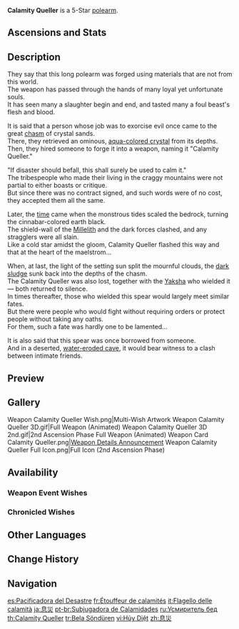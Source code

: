 {{Weapon Infobox
|title          = Ca&shy;lam&shy;i&shy;ty Quell&shy;er
|id             = 13507
|image          = <gallery>
Weapon Calamity Queller.png|Base
Weapon Calamity Queller 2nd.png|2nd Ascension
</gallery>
|type           = Polearm
|quality        = 5
|base_atk       = 49
|2nd_stat_type  = ATK
|2nd_stat       = 3.6%
|series         = 
|releaseDate    = 2022-01-05
|obtain         = Weapon Event Wishes
|passive        = Extinguishing Precept
|effect         = Gain (var1)% All Elemental DMG Bonus. Obtain Consummation for 20s after using an Elemental Skill, causing ATK to increase by (var2)% per second. This ATK increase has a maximum of 6 stacks. When the character equipped with this weapon is not on the field, Consummation's ATK increase is doubled.
|eff_rank1_var1 = 12
|eff_rank2_var1 = 15
|eff_rank3_var1 = 18
|eff_rank4_var1 = 21
|eff_rank5_var1 = 24
|eff_rank1_var2 = 3.2
|eff_rank2_var2 = 4
|eff_rank3_var2 = 4.8
|eff_rank4_var2 = 5.6
|eff_rank5_var2 = 6.4
}}
{{Description|A keenly honed weapon forged from some strange crystal. Its faint blue light seems to whisper of countless matters now past.}}
'''Calamity Queller''' is a 5-Star [[polearm]].

==Ascensions and Stats==
{{Weapon Ascensions and Stats
|ascendMat1 = Mist Veiled Lead Elixir
|ascendMat2 = Mist Veiled Mercury Elixir
|ascendMat3 = Mist Veiled Gold Elixir
|ascendMat4 = Mist Veiled Primo Elixir
|bossMat1   = Mist Grass Pollen
|bossMat2   = Mist Grass
|bossMat3   = Mist Grass Wick
|commonMat1 = Whopperflower Nectar
|commonMat2 = Shimmering Nectar
|commonMat3 = Energy Nectar
}}

==Description==
They say that this long polearm was forged using materials that are not from this world.<br>
The weapon has passed through the hands of many loyal yet unfortunate souls.<br>
It has seen many a slaughter begin and end, and tasted many a foul beast's flesh and blood.

It is said that a person whose job was to exorcise evil once came to the great [[The Chasm (Subregion)|chasm]] of crystal sands.<br>
There, they retrieved an ominous, [[Lumenstone Ore|aqua-colored crystal]] from its depths.<br>
Then, they hired someone to forge it into a weapon, naming it "Calamity Queller."

"If disaster should befall, this shall surely be used to calm it."<br>
The tribespeople who made their living in the craggy mountains were not partial to either boasts or critique.<br>
But since there was no contract signed, and such words were of no cost, they accepted them all the same.

Later, the [[Cataclysm|time]] came when the monstrous tides scaled the bedrock, turning the cinnabar-colored earth black.<br>
The shield-wall of the [[Millelith]] and the dark forces clashed, and any stragglers were all slain.<br>
Like a cold star amidst the gloom, Calamity Queller flashed this way and that at the heart of the maelstrom...

When, at last, the light of the setting sun split the mournful clouds, the [[Dark Mud|dark sludge]] sunk back into the depths of the chasm.<br>
The Calamity Queller was also lost, together with the [[Bosacius|Yaksha]] who wielded it &mdash; both returned to silence.<br>
In times thereafter, those who wielded this spear would largely meet similar fates.<br>
But there were people who would fight without requiring orders or protect people without taking any oaths.<br>
For them, such a fate was hardly one to be lamented...

It is also said that this spear was once borrowed from someone.<br>
And in a deserted, [[Yaodie Valley|water-eroded cave]], it would bear witness to a clash between intimate friends.

==Preview==
{{Preview
|file=Weapon Calamity Queller Passive
|caption=Consummation effect activated
}}

==Gallery==
<gallery>
Weapon Calamity Queller Wish.png|Multi-Wish Artwork
Weapon Calamity Queller 3D.gif|Full Weapon (Animated)
Weapon Calamity Queller 3D 2nd.gif|2nd Ascension Phase Full Weapon (Animated)
Weapon Card Calamity Queller.png|[https://twitter.com/GenshinImpact/status/1476765053944688643 Weapon Details Announcement]
Weapon Calamity Queller Full Icon.png|Full Icon (2nd Ascension Phase)
</gallery>
<!--
==Trivia==
-->

==Availability==
===Weapon Event Wishes===
{{Featured}}

===Chronicled Wishes===
{{Featured|chronicled=1}}

==Other Languages==
{{Other Languages
|1_en     = Calamity Queller
|1_zhs    = 息灾
|1_zhs_rm = Xīzāi
|1_zht    = 息災
|1_zht_rm = Xízāi
|1_zh_tl  = To Cease Calamity
|1_ja     = 息災
|1_ja_rm  = Sokusai
|1_ja_tl  = To Cease Calamity
|1_ko     = {{tt|식재|息災}}
|1_ko_tl  = To Cease Calamity
|1_es     = Pacificadora del Desastre
|1_es_tl  = Disaster Peacemaker
|1_fr     = Étouffeur de calamités
|1_fr_tl  = Calamity Queller
|1_ru     = Усмиритель бед
|1_ru_tl  = Calamity Suppressor
|1_th     = Calamity Queller
|1_vi     = {{tt|Hủy Diệt|毁滅}}
|1_vi_tl  = Destroy
|1_de     = Ende des Unheils
|1_de_tl  = End of Calamity
|1_id     = Calamity Queller
|1_pt     = Subjugadora de Calamidades
|1_pt_tl  = 
|1_tr     = Bela Söndüren
|1_tr_tl  = Scourge Queller
|1_it     = Flagello delle calamità
|1_it_tl  = Scourge of Calamities

|2_en     = Extinguishing Precept
|2_zhs    = 灭却之戒法
|2_zhs_rm = Mièquè zhī Jièfǎ
|2_zht    = 滅卻之戒法
|2_zht_rm = Mièquè zhī Jièfǎ
|2_zh_tl  = Precepts of Extermination
|2_ja     = 滅却の戒法
|2_ja_rm  = Mekkyaku no Kaihou{{Assumed}}
|2_ja_tl  = Precepts of Extermination
|2_ko     = 멸각<->의 계법
|2_ko_tl  = Precaution for Destruction
|2_es     = Ley de la aniquilación
|2_es_tl  = Law of Annihilation
|2_fr     = Précepte d'anéantissement
|2_fr_tl  = Precept of Annihilation
|2_ru     = Завет погибели
|2_ru_tl  = Precept of Destruction
|2_th     = Extinguishing Precept
|2_vi     = Diệt Khước Giới Pháp
|2_vi_tl  = 
|2_de     = Löschgebot
|2_de_tl  = Deletion-Command
|2_id     = Extinguishing Precept
|2_pt     = Preceito Extinguidor
|2_pt_tl  = 
|2_tr     = Yıkım İlkesi
|2_tr_tl  = Destruction Principle
|2_it     = Legge dell'estinzione
|2_it_tl  = Law of Extinction
}}

==Change History==
{{Change History|2.4}}

==Navigation==
<!--{{Weapons by Series Navbox|series=series name}}-->
{{Weapon Navbox|Polearms}}

[[es:Pacificadora del Desastre]]
[[fr:Étouffeur de calamités]]
[[it:Flagello delle calamità]]
[[ja:息災]]
[[pt-br:Subjugadora de Calamidades]]
[[ru:Усмиритель бед]]
[[th:Calamity Queller]]
[[tr:Bela Söndüren]]
[[vi:Hủy Diệt]]
[[zh:息災]]